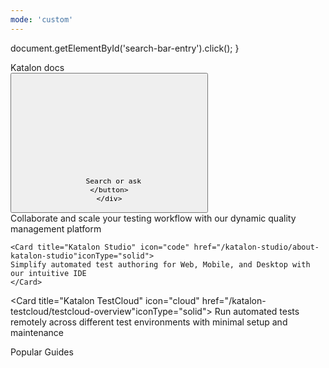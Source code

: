 ---
mode: 'custom'
---

  document.getElementById('search-bar-entry').click();
}

<div className="relative w-full flex items-center justify-center" style={{ height: '18rem', overflow: 'hidden'}}>
  <div className="absolute inset-0 bg-primary dark:bg-primary-light" style={{opacity: 0.05 }}></div>
  <div style={{ position: 'absolute', textAlign: 'center', padding: '0 1rem' }}>
    <div
      className="text-gray-900 dark:text-gray-200"
      style={{
       fontWeight: '600',
       fontSize: '28px',
       margin: '0',
      }}
    >
      Katalon docs
    </div>
    <div className="flex items-center justify-center">
    <button
      type="button"
      className="hidden w-full lg:flex items-center text-sm leading-6 rounded-lg py-1.5 pl-2.5 pr-3 shadow-sm text-gray-400 dark:text-white/50 bg-background-light dark:bg-background-dark dark:brightness-[1.1] dark:ring-1 dark:hover:brightness-[1.25] ring-1 ring-gray-400/20 hover:ring-gray-600/25 dark:ring-gray-600/30 dark:hover:ring-gray-500/30 focus:outline-primary"
      id="home-search-entry"
      style={{
        marginTop: '2rem',
        maxWidth: '28rem',
      }}
      onClick={openSearch}
    >
      <svg
        className="h-4 w-4 ml-1.5 mr-3 flex-none bg-gray-500 hover:bg-gray-600 dark:bg-white/50 dark:hover:bg-white/70"
        style={{
         maskImage:
           'url("https://mintlify.b-cdn.net/v6.5.1/solid/magnifying-glass.svg")',
         maskRepeat: 'no-repeat',
         maskPosition: 'center center',
        }}
      />

      Search or ask
    </button>
    </div>
  </div>
</div>

<div
  style={{marginTop: '2rem', marginBottom: '8rem', maxWidth: '70rem', marginLeft: 'auto',
   marginRight: 'auto', paddingLeft: '1.25rem',
   paddingRight: '1.25rem' }}
>
  <CardGroup cols={3}>
    <Card title="Katalon TestOps" icon="chart-line" href="/katalon-platform/about-katalon-testops" iconType="solid">
    Collaborate and scale your testing workflow with our dynamic quality management platform
    </Card>

    <Card title="Katalon Studio" icon="code" href="/katalon-studio/about-katalon-studio"iconType="solid">
    Simplify automated test authoring for Web, Mobile, and Desktop with our intuitive IDE
    </Card>
  <Card title="Katalon TestCloud" icon="cloud" href="/katalon-testcloud/testcloud-overview"iconType="solid">
    Run automated tests remotely across different test environments with minimal setup and maintenance
  </Card>
  </CardGroup>

  <div
    className="text-gray-900 dark:text-gray-200"
    style={{
     textAlign: 'center',
     fontSize: '24px',
     fontWeight: '500',
     marginBottom: '2rem',
     marginTop: "2rem",
    }}
  >
  Popular Guides
  </div>
  <CardGroup>
  <Card
    title="Quick guide for testers"
    icon="flask"
    href="/katalon-studio/get-started/quick-guide-for-testers"
    iconType="solid"
    horizontal
  />
  <Card
    title="Account activation problems"
    icon="circle-exclamation"
    href="/katalon-platform/troubleshooting/troubleshooting-common-administrative-issues/account-activation-problems"
    iconType="solid"
    horizontal
  />
  <Card
    title="Katalon Studio installation overview"
    icon="download"
    href="/katalon-studio/get-started/install-katalon-studio"
    iconType="solid"
    horizontal
  />
  <Card
    title="Integrations in Katalon Platform"
    icon="puzzle-piece"
    href="/katalon-platform/integrations/integrations-in-katalon-platform"
    iconType="solid"
    horizontal
  />
  <Card
    title="The Mobile Testing Cookbook"
    icon="mobile"
    href="/katalon-studio/cookbooks/mobile-testing-cookbook/the-mobile-testing-cookbook"
    iconType="solid"
    horizontal
  />
  <Card
    title="Katalon Studio best practices"
    icon="star"
    href="/katalon-studio/get-started/katalon-studio-best-practices"
    iconType="solid"
    horizontal
  />
</CardGroup>
</div>
